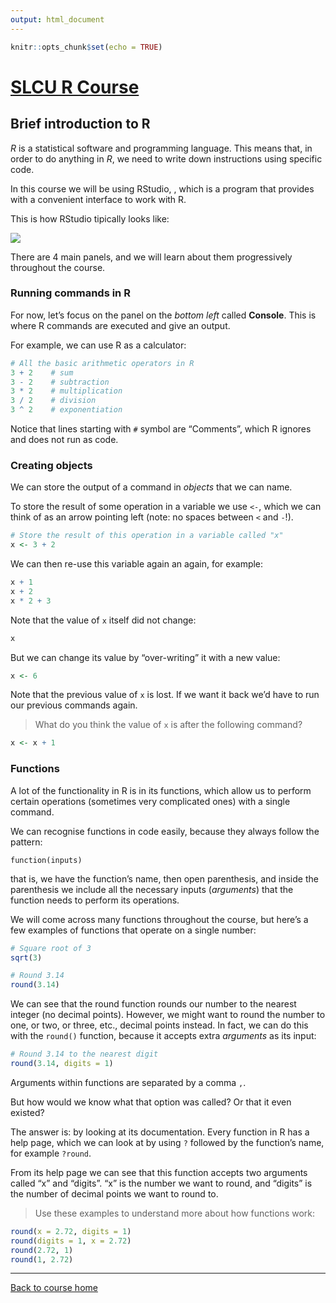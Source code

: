 ```yaml
---
output: html_document
---
```


```r
knitr::opts_chunk$set(echo = TRUE)
```

# [SLCU R Course](https://tavareshugo.github.io/slcu_r_course/)

## Brief introduction to R

_R_ is a statistical software and programming language. 
This means that, in order to do anything in _R_, we need to write down 
instructions using specific code. 

In this course we will be using RStudio, , which is a program that provides 
with a convenient interface to work with R. 

This is how RStudio tipically looks like:

![](http://www.datacarpentry.org/R-ecology-lesson/img/rstudio-screenshot.png)

There are 4 main panels, and we will learn about them progressively throughout 
the course. 


### Running commands in R

For now, let's focus on the panel on the _bottom left_ called **Console**. This is 
where R commands are executed and give an output.

For example, we can use R as a calculator:

```r
# All the basic arithmetic operators in R
3 + 2    # sum
3 - 2    # subtraction
3 * 2    # multiplication
3 / 2    # division
3 ^ 2    # exponentiation
```

Notice that lines starting with `#` symbol are "Comments", which R ignores and 
does not run as code.


### Creating objects

We can store the output of a command in _objects_ that we can name.

To store the result of some operation in a variable we use `<-`, which we can 
think of as an arrow pointing left (note: no spaces between `<` and `-`!).

```r
# Store the result of this operation in a variable called "x"
x <- 3 + 2
```

We can then re-use this variable again an again, for example:

```r
x + 1
x + 2
x * 2 + 3
```

Note that the value of `x` itself did not change:

```r
x
```

But we can change its value by "over-writing" it with a new value:

```r
x <- 6
```

Note that the previous value of `x` is lost. If we want it back we'd have to 
run our previous commands again.

> What do you think the value of `x` is after the following command?

```r
x <- x + 1
```


### Functions

A lot of the functionality in R is in its functions, which allow us to perform 
certain operations (sometimes very complicated ones) with a single command.

We can recognise functions in code easily, because they always follow the pattern:

`function(inputs)`

that is, we have the function's name, then open parenthesis, and inside the parenthesis 
we include all the necessary inputs (_arguments_) that the function needs to perform 
its operations.

We will come across many functions throughout the course, but here's a few examples 
of functions that operate on a single number:

```r
# Square root of 3
sqrt(3)

# Round 3.14
round(3.14)
```

We can see that the round function rounds our number to the nearest integer (no 
decimal points). However, we might want to round the number to one, or two, or 
three, etc., decimal points instead. In fact, we can do this with the `round()` 
function, because it accepts extra _arguments_ as its input:

```r
# Round 3.14 to the nearest digit
round(3.14, digits = 1)
```

Arguments within functions are separated by a comma `,`. 

But how would we know what that option was called? Or that it even existed? 

The answer is: by looking at its documentation. 
Every function in R has a help page, which we can look at by using `?` followed 
by the function's name, for example `?round`.

From its help page we can see that this function accepts two arguments called 
"x" and "digits". "x" is the number we want to round, and "digits" is the 
number of decimal points we want to round to. 

> Use these examples to understand more about how functions work:

```r
round(x = 2.72, digits = 1)
round(digits = 1, x = 2.72)
round(2.72, 1)
round(1, 2.72)
```

---------------------------

[Back to course home](https://tavareshugo.github.io/slcu_r_course/)

